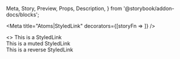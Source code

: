   Meta,
  Story,
  Preview,
  Props,
  Description,
} from '@storybook/addon-docs/blocks';

<Meta
  title="Atoms|StyledLink"
  decorators={[storyFn => <StorybookTheme storyFn={storyFn} />]}
/>

<Preview withToolbar isColumn>
  <Story name="StyledLink">
    <>
      <StyledLink>This is a StyledLink</StyledLink>
      <br />
      <StyledLink color="muted">This is a muted StyledLink</StyledLink>
      <br />
      <BackgroundWrapper>
        <StyledLink color="reverse">This is a reverse StyledLink</StyledLink>
      </BackgroundWrapper>
    </>
  </Story>
</Preview>
